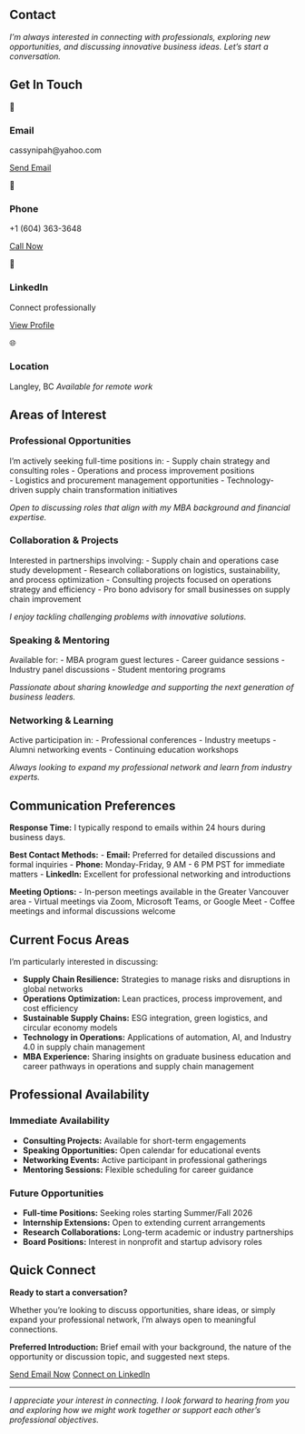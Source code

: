 ::: {.content-section}
::: {.content-container}
# Contact

*I'm always interested in connecting with professionals, exploring new opportunities, and discussing innovative business ideas. Let's start a conversation.*

## Get In Touch

::: {.contact-grid .mt-6}
::: {.contact-item}
::: {.contact-icon}
📧
:::
### Email
cassynipah@yahoo.com

[Send Email](mailto:cassynipah@yahoo.com){.btn .btn-primary .mt-2}
:::

::: {.contact-item}
::: {.contact-icon}
📱
:::
### Phone
+1 (604) 363-3648

[Call Now](tel:+16043633648){.btn .btn-primary .mt-2}
:::

::: {.contact-item}
::: {.contact-icon}
💼
:::
### LinkedIn
Connect professionally

[View Profile](https://linkedin.com/in/comfortnipah){.btn .btn-primary .mt-2 target="_blank"}
:::

::: {.contact-item}
::: {.contact-icon}
🌐
:::
### Location
Langley, BC
*Available for remote work*
:::
:::

## Areas of Interest

::: {.grid .grid-2 .mt-8}
::: {.card}
### Professional Opportunities
I'm actively seeking full-time positions in:
- Supply chain strategy and consulting roles
- Operations and process improvement positions  
- Logistics and procurement management opportunities
- Technology-driven supply chain transformation initiatives

*Open to discussing roles that align with my MBA background and financial expertise.*
:::

::: {.card}
### Collaboration & Projects
Interested in partnerships involving:
- Supply chain and operations case study development
- Research collaborations on logistics, sustainability, and process optimization
- Consulting projects focused on operations strategy and efficiency
- Pro bono advisory for small businesses on supply chain improvement

*I enjoy tackling challenging problems with innovative solutions.*
:::

::: {.card}
### Speaking & Mentoring
Available for:
- MBA program guest lectures
- Career guidance sessions
- Industry panel discussions
- Student mentoring programs

*Passionate about sharing knowledge and supporting the next generation of business leaders.*
:::

::: {.card}
### Networking & Learning
Active participation in:
- Professional conferences
- Industry meetups
- Alumni networking events
- Continuing education workshops

*Always looking to expand my professional network and learn from industry experts.*
:::
:::

## Communication Preferences

::: {.mt-8}
**Response Time:** I typically respond to emails within 24 hours during business days.

**Best Contact Methods:**
- **Email:** Preferred for detailed discussions and formal inquiries
- **Phone:** Monday-Friday, 9 AM - 6 PM PST for immediate matters
- **LinkedIn:** Excellent for professional networking and introductions

**Meeting Options:**
- In-person meetings available in the Greater Vancouver area
- Virtual meetings via Zoom, Microsoft Teams, or Google Meet
- Coffee meetings and informal discussions welcome
:::

## Current Focus Areas

::: {.mt-6}
I'm particularly interested in discussing:

- **Supply Chain Resilience:** Strategies to manage risks and disruptions in global networks
- **Operations Optimization:** Lean practices, process improvement, and cost efficiency
- **Sustainable Supply Chains:** ESG integration, green logistics, and circular economy models
- **Technology in Operations:** Applications of automation, AI, and Industry 4.0 in supply chain management
- **MBA Experience:** Sharing insights on graduate business education and career pathways in operations and supply chain management
:::

## Professional Availability

::: {.grid .grid-2 .mt-8}
::: {.card}
### Immediate Availability
- **Consulting Projects:** Available for short-term engagements
- **Speaking Opportunities:** Open calendar for educational events
- **Networking Events:** Active participant in professional gatherings
- **Mentoring Sessions:** Flexible scheduling for career guidance
:::

::: {.card}
### Future Opportunities
- **Full-time Positions:** Seeking roles starting Summer/Fall 2026
- **Internship Extensions:** Open to extending current arrangements
- **Research Collaborations:** Long-term academic or industry partnerships
- **Board Positions:** Interest in nonprofit and startup advisory roles
:::
:::

## Quick Connect

::: {.text-center .mt-8 .p-6}
**Ready to start a conversation?**

Whether you're looking to discuss opportunities, share ideas, or simply expand your professional network, I'm always open to meaningful connections.

**Preferred Introduction:** Brief email with your background, the nature of the opportunity or discussion topic, and suggested next steps.

[Send Email Now](mailto:cassynipah@yahoo.com){.btn .btn-primary .mr-4} [Connect on LinkedIn](https://linkedin.com/in/comfortnipah){.btn .btn-secondary target="_blank"}
:::

::: {.mt-8}
---

*I appreciate your interest in connecting. I look forward to hearing from you and exploring how we might work together or support each other's professional objectives.*
:::
:::
:::